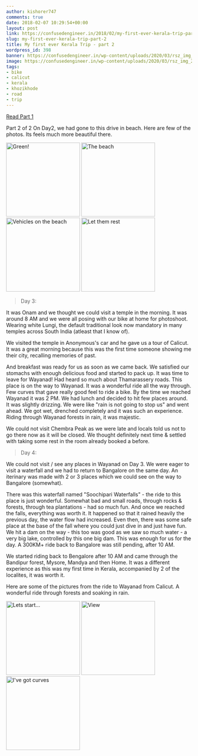 ```yaml
---
author: kishorer747
comments: true
date: 2018-02-07 10:29:54+00:00
layout: post
link: https://confusedengineer.in/2018/02/my-first-ever-kerala-trip-part-2/
slug: my-first-ever-kerala-trip-part-2
title: My first ever Kerala Trip - part 2
wordpress_id: 398
banner: https://confusedengineer.in/wp-content/uploads/2020/03/rsz_img_20170903_081257705_hdr-effects-1_1.jpg
image: https://confusedengineer.in/wp-content/uploads/2020/03/rsz_img_20170903_081257705_hdr-effects-1_1.jpg
tags:
- bike
- calicut
- kerala
- khozikhode
- road
- trip
---
```


[Read Part 1 ](https://confusedengineer.in/2017/10/my-first-ever-kerala-trip/)

Part 2 of 2
On Day2, we had gone to this drive in beach. Here are few of the photos. Its feels much more beautiful there.

<img src="https://confusedengineer.in/wp-content/uploads/2018/02/IMG_20170903_084224604.jpg" width="200" height="200" alt="Green!" />
<img src="https://confusedengineer.in/wp-content/uploads/2018/02/IMG_20170903_074719018.jpg" width="200" height="200" alt="The beach" />
<img src="https://confusedengineer.in/wp-content/uploads/2018/02/IMG_20170903_083152111.jpg" width="200" height="200" alt="Vehicles on the beach" />
<img src="https://confusedengineer.in/wp-content/uploads/2018/02/IMG_20170903_081243770_HDR.jpg" width="200" height="200" alt="Let them rest" />


> Day 3:

It was Onam and we thought we could visit a temple in the morning. It was around 8 AM and we were all posing with our bike at home for photoshoot. Wearing white Lungi, the default traditional look now mandatory in many temples across South India (atleast that I know of).

We visited the temple in Anonymous's car and he gave us a tour of Calicut. It was a great morning because this was the first time someone showing me their city, recalling memories of past.

And breakfast was ready for us as soon as we came back. We satisfied our stomachs with enough delicious food and started to pack up. It was time to leave for Wayanad! Had heard so much about Thamarassery roads. This place is on the way to Wayanad. It was a wonderful ride all the way through. Few curves that gave really good feel to ride a bike.
By the time we reached Wayanad it was 2 PM. We had lunch and decided to hit few places around. It was slightly drizzing. We were like "rain is not going to stop us" and went ahead. We got wet, drenched completely and it was such an experience. Riding through Wayanad forests in rain, it was majestic.

We could not visit Chembra Peak as we were late and locals told us not to go there now as it will be closed. We thought definitely next time & settled with taking some rest in the room already booked a before.


> Day 4:

We could not visit / see any places in Wayanad on Day 3. We were eager to visit a waterfall and we had to return to Bangalore on the same day. An iterinary was made with 2 or 3 places which we could see on the way to Bangalore (somewhat).

There was this waterfall named "Soochipari Waterfalls" - the ride to this place is just wonderful. Somewhat bad and small roads, through rocks & forests, through tea plantations - had so much fun. And once we reached the falls, everything was worth it. It happened so that it rained heavily the previous day, the water flow had increased. Even then, there was some safe place at the base of the fall where you could just dive in and just have fun.
We hit a dam on the way - this too was good as we saw so much water - a very big lake, controlled by this one big dam. This was enough for us for the day. A 300KM+ ride back to Bangalore was still pending, after 10 AM.

We started riding back to Bengalore after 10 AM and came through the Bandipur forest, Mysore, Mandya and then Home.
It was a different experience as this was my first time in Kerala, accompanied by 2 of the localites, it was worth it.

Here are some of the pictures from the ride to Wayanad from Calicut. A wonderful ride through forests and soaking in rain.

<img src="https://confusedengineer.in/wp-content/uploads/2018/02/IMG_20170904_110400654_HDR.jpg" width="200" height="200" alt="Lets start..." />
<img src="https://confusedengineer.in/wp-content/uploads/2018/02/IMG_20170904_114846728_HDR.jpg" width="200" height="200" alt="View" />
<img src="https://confusedengineer.in/wp-content/uploads/2018/02/IMG_20170904_114919513_HDR.jpg" width="200" height="200" alt="I've got curves" />

